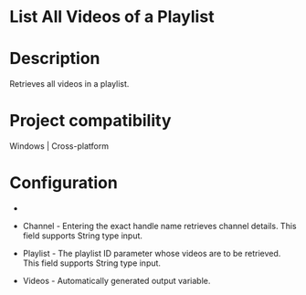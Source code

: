 ﻿# List All Videos of a Playlist

# Description

Retrieves all videos in a playlist.

# Project compatibility

Windows | Cross-platform

# Configuration

* 
* Channel - Entering the exact handle name retrieves channel details. This field supports String type input.
* Playlist - The playlist ID parameter whose videos are to be retrieved. This field supports String type input.









* Videos - Automatically generated output variable.
